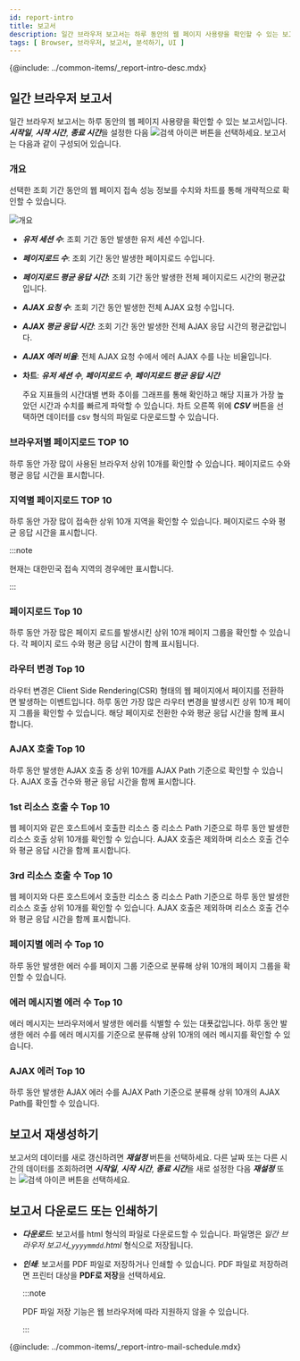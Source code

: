 ```yaml
---
id: report-intro
title: 보고서
description: 일간 브라우저 보고서는 하루 동안의 웹 페이지 사용량을 확인할 수 있는 보고서입니다. 
tags: [ Browser, 브라우저, 보고서, 분석하기, UI ]
---
```


{@include: ../common-items/_report-intro-desc.mdx}

## 일간 브라우저 보고서

일간 브라우저 보고서는 하루 동안의 웹 페이지 사용량을 확인할 수 있는 보고서입니다. ***시작일***, ***시작 시간***, ***종료 시간***을 설정한 다음 ![검색 아이콘](/img/ico-btn-search.png) 버튼을 선택하세요. 보고서는 다음과 같이 구성되어 있습니다.

### 개요

선택한 조회 기간 동안의 웹 페이지 접속 성능 정보를 수치와 차트를 통해 개략적으로 확인할 수 있습니다.

![개요](/img/browser-report-summary.png)

* ***유저 세션 수***: 조회 기간 동안 발생한 유저 세션 수입니다.

* ***페이지로드 수***: 조회 기간 동안 발생한 페이지로드 수입니다.

* ***페이지로드 평균 응답 시간***: 조회 기간 동안 발생한 전체 페이지로드 시간의 평균값입니다.

* ***AJAX 요청 수***: 조회 기간 동안 발생한 전체 AJAX 요청 수입니다.

* ***AJAX 평균 응답 시간***: 조회 기간 동안 발생한 전체 AJAX 응답 시간의 평균값입니다.

* ***AJAX 에러 비율***: 전체 AJAX 요청 수에서 에러 AJAX 수를 나눈 비율입니다.

* **차트**: ***유저 세션 수***,  ***페이지로드 수***, ***페이지로드 평균 응답 시간***

  주요 지표들의 시간대별 변화 추이를 그래프를 통해 확인하고 해당 지표가 가장 높았던 시간과 수치를 빠르게 파악할 수 있습니다. 차트 오른쪽 위에 ***CSV*** 버튼을 선택하면 데이터를 csv 형식의 파일로 다운로드할 수 있습니다.


### 브라우저별 페이지로드 TOP 10

하루 동안 가장 많이 사용된 브라우저 상위 10개를 확인할 수 있습니다. 페이지로드 수와 평균 응답 시간을 표시합니다.


### 지역별 페이지로드 TOP 10

하루 동안 가장 많이 접속한 상위 10개 지역을 확인할 수 있습니다. 페이지로드 수와 평균 응답 시간을 표시합니다.

:::note

현재는 대한민국 접속 지역의 경우에만 표시합니다.

:::


### 페이지로드 Top 10

하루 동안 가장 많은 페이지 로드를 발생시킨 상위 10개 페이지 그룹을 확인할 수 있습니다. 각 페이지 로드 수와 평균 응답 시간이 함께 표시됩니다.


### 라우터 변경 Top 10

라우터 변경은 Client Side Rendering(CSR) 형태의 웹 페이지에서 페이지를 전환하면 발생하는 이벤트입니다. 하루 동안 가장 많은 라우터 변경을 발생시킨 상위 10개 페이지 그룹을 확인할 수 있습니다. 해당 페이지로 전환한 수와 평균 응답 시간을 함께 표시합니다.


### AJAX 호출 Top 10

하루 동안 발생한 AJAX 호출 중 상위 10개를 AJAX Path 기준으로 확인할 수 있습니다. AJAX 호출 건수와 평균 응답 시간을 함께 표시합니다.


### 1st 리소스 호출 수 Top 10

웹 페이지와 같은 호스트에서 호출한 리소스 중 리소스 Path 기준으로 하루 동안 발생한 리소스 호출 상위 10개를 확인할 수 있습니다. AJAX 호출은 제외하며 리소스 호출 건수와 평균 응답 시간을 함께 표시합니다.


### 3rd 리소스 호출 수 Top 10

웹 페이지와 다른 호스트에서 호출한 리소스 중 리소스 Path 기준으로 하루 동안 발생한 리소스 호출 상위 10개를 확인할 수 있습니다. AJAX 호출은 제외하며 리소스 호출 건수와 평균 응답 시간을 함께 표시합니다.


### 페이지별 에러 수 Top 10

하루 동안 발생한 에러 수를 페이지 그룹 기준으로 분류해 상위 10개의 페이지 그룹을 확인할 수 있습니다.


### 에러 메시지별 에러 수 Top 10

에러 메시지는 브라우저에서 발생한 에러를 식별할 수 있는 대푯값입니다. 하루 동안 발생한 에러 수를 에러 메시지를 기준으로 분류해 상위 10개의 에러 메시지를 확인할 수 있습니다.


### AJAX 에러 Top 10

하루 동안 발생한 AJAX 에러 수를 AJAX Path 기준으로 분류해 상위 10개의 AJAX Path를 확인할 수 있습니다.


## 보고서 재생성하기

보고서의 데이터를 새로 갱신하려면 ***재설정*** 버튼을 선택하세요. 다른 날짜 또는 다른 시간의 데이터를 조회하려면 ***시작일***, ***시작 시간***, ***종료 시간***을 새로 설정한 다음 ***재설정*** 또는 ![검색 아이콘](/img/ico-btn-search.png) 버튼을 선택하세요.


## 보고서 다운로드 또는 인쇄하기

* ***다운로드***: 보고서를 html 형식의 파일로 다운로드할 수 있습니다. 파일명은 *일간 브라우저 보고서_`yyyymmdd`.html* 형식으로 저장됩니다.

* ***인쇄***: 보고서를 PDF 파일로 저장하거나 인쇄할 수 있습니다. PDF 파일로 저장하려면 프린터 대상을 **PDF로 저장**을 선택하세요.

  :::note

  PDF 파일 저장 기능은 웹 브라우저에 따라 지원하지 않을 수 있습니다.

  :::


<!-- ## 메일 발송 예약-->
{@include: ../common-items/_report-intro-mail-schedule.mdx} 